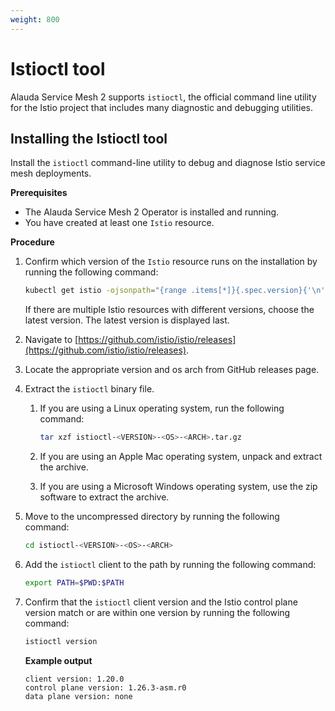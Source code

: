 ```yaml
---
weight: 800
---
```


# Istioctl tool

Alauda Service Mesh 2 supports `istioctl`, the official command line utility for the Istio project that includes many diagnostic and debugging utilities.

## Installing the Istioctl tool

Install the `istioctl` command-line utility to debug and diagnose Istio service mesh deployments.

**Prerequisites**

- The Alauda Service Mesh 2 Operator is installed and running.
- You have created at least one `Istio` resource.

**Procedure**

1. Confirm which version of the `Istio` resource runs on the installation by running the following command:

   ```bash
   kubectl get istio -ojsonpath="{range .items[*]}{.spec.version}{'\n'}{end}" | sed s/^v// | sort
   ```

   If there are multiple Istio resources with different versions, choose the latest version. The latest version is displayed last.

2. Navigate to [https://github.com/istio/istio/releases](https://github.com/istio/istio/releases).

3. Locate the appropriate version and os arch from GitHub releases page.

4. Extract the `istioctl` binary file.

   1. If you are using a Linux operating system, run the following command:

      ```bash
      tar xzf istioctl-<VERSION>-<OS>-<ARCH>.tar.gz
      ```

   2. If you are using an Apple Mac operating system, unpack and extract the archive.

   3. If you are using a Microsoft Windows operating system, use the zip software to extract the archive.

5. Move to the uncompressed directory by running the following command:

   ```bash
   cd istioctl-<VERSION>-<OS>-<ARCH>
   ```

6. Add the `istioctl` client to the path by running the following command:

   ```bash
   export PATH=$PWD:$PATH
   ```

7. Confirm that the `istioctl` client version and the Istio control plane version match or are within one version by running the following command:

   ```bash
   istioctl version
   ```

   **Example output**

   ```
   client version: 1.20.0
   control plane version: 1.26.3-asm.r0
   data plane version: none
   ```
